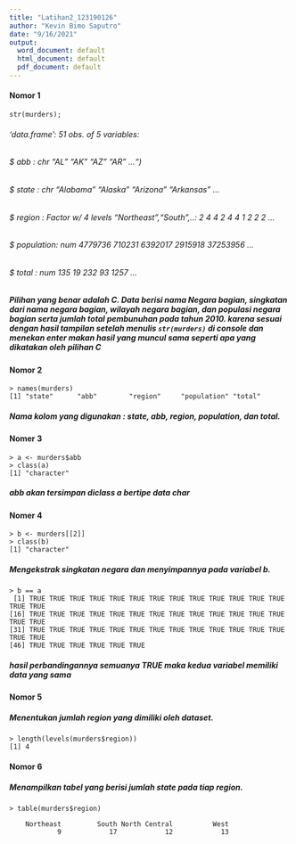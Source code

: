 ---
title: "Latihan2_123190126"
author: "Kevin Bimo Saputro"
date: "9/16/2021"
output:
  word_document: default
  html_document: default
  pdf_document: default
---

#### Nomor 1

```
str(murders);
```

###### 'data.frame':	51 obs. of  5 variables:
###### $ abb       : chr  "AL" "AK" "AZ" "AR" ...")
 
###### $ state     : chr  "Alabama" "Alaska" "Arizona" "Arkansas" ...

###### $ region    : Factor w/ 4 levels "Northeast","South",..: 2 4 4 2 4 4 1 2 2 2 ...
###### $ population: num  4779736 710231 6392017 2915918 37253956 ...
###### $ total     : num  135 19 232 93 1257 ...


##### Pilihan yang benar adalah C. Data berisi nama Negara bagian, singkatan dari nama negara bagian, wilayah negara bagian, dan populasi negara bagian serta jumlah total pembunuhan pada tahun 2010. karena sesuai dengan hasil tampilan setelah menulis ```str(murders)``` di console dan menekan enter makan hasil yang muncul sama seperti apa yang dikatakan oleh pilihan C


#### Nomor 2

```
> names(murders)
[1] "state"      "abb"        "region"     "population" "total"
```
##### Nama kolom yang digunakan : state, abb, region, population, dan total.


#### Nomer 3

```
> a <- murders$abb
> class(a)
[1] "character"
```
##### abb akan tersimpan diclass a bertipe data char

#### Nomer 4

```
> b <- murders[[2]]
> class(b)
[1] "character"
```
##### Mengekstrak singkatan negara dan menyimpannya pada variabel b.

```
> b == a
 [1] TRUE TRUE TRUE TRUE TRUE TRUE TRUE TRUE TRUE TRUE TRUE TRUE TRUE TRUE TRUE
[16] TRUE TRUE TRUE TRUE TRUE TRUE TRUE TRUE TRUE TRUE TRUE TRUE TRUE TRUE TRUE
[31] TRUE TRUE TRUE TRUE TRUE TRUE TRUE TRUE TRUE TRUE TRUE TRUE TRUE TRUE TRUE
[46] TRUE TRUE TRUE TRUE TRUE TRUE
```
##### hasil perbandingannya semuanya TRUE maka kedua variabel memiliki data yang sama

#### Nomor 5

##### Menentukan jumlah region yang dimiliki oleh dataset.
```
> length(levels(murders$region))
[1] 4
```
#### Nomor 6

##### Menampilkan tabel yang berisi jumlah state pada tiap region.
```
> table(murders$region)

    Northeast         South North Central          West 
            9            17            12            13 
```